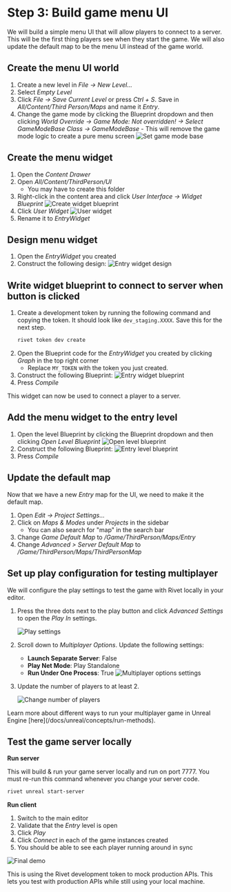 
# Step 3: Build game menu UI

We will build a simple menu UI that will allow players to connect to a server. This will be the first thing players see when they start the game. We will also update the default map to be the menu UI instead of the game world.

## Create the menu UI world

1. Create a new level in _File -> New Level..._
2. Select _Empty Level_
3. Click _File -> Save Current Level_ or press _Ctrl + S_. Save in _All/Content/Third Person/Maps_ and name it _Entry_.
4. Change the game mode by clicking the Blueprint dropdown and then clicking _World Override -> Game Mode: Not overridden! -> Select GameModeBase Class -> GameModeBase_ - This will remove the game mode logic to create a pure menu screen
   <Image src={imgSetGameModeBase} alt='Set game mode base' />

## Create the menu widget

1. Open the _Content Drawer_
2. Open _All/Content/ThirdPerson/UI_
   - You may have to create this folder
3. Right-click in the content area and click _User Interface -> Widget Blueprint_
   <Image src={imgCreateWidgetBlueprint} alt='Create widget blueprint' />
4. Click _User Widget_
   <Image src={imgUserWidget} alt='User widget' />
5. Rename it to _EntryWidget_

## Design menu widget

<CrashCourseUnrealWidget />

1. Open the _EntryWidget_ you created
2. Construct the following design:
   <Image src={imgEntryWidgetDesign} alt='Entry widget design' />

## Write widget blueprint to connect to server when button is clicked

<CrashCourseUnrealBlueprint />

1. Create a development token by running the following command and copying the token. It should look like `dev_staging.XXXX`. Save this for the next step.
   ```bash
   rivet token dev create
   ```
2. Open the Blueprint code for the _EntryWidget_ you created by clicking _Graph_ in the top right corner
   - Replace `MY_TOKEN` with the token you just created.
3. Construct the following Blueprint:
   <Image src={imgEntryWidgetBlueprint} alt='Entry widget blueprint' />
4. Press _Compile_

This widget can now be used to connect a player to a server.

## Add the menu widget to the entry level

1. Open the level Blueprint by clicking the Blueprint dropdown and then clicking _Open Level Blueprint_
   <Image src={imgOpenLevelBlueprint} alt='Open level blueprint' />
2. Construct the following Blueprint:
   <Image src={imgEntryLevelBlueprint} alt='Entry level blueprint' />
3. Press _Compile_

## Update the default map

Now that we have a new _Entry_ map for the UI, we need to make it the default map.

1. Open _Edit -> Project Settings..._
2. Click on _Maps & Modes_ under _Projects_ in the sidebar
   - You can also search for "map" in the search bar
3. Change _Game Default Map_ to _/Game/ThirdPerson/Maps/Entry_
4. Change _Advanced > Server Default Map_ to _/Game/ThirdPerson/Maps/ThirdPersonMap_

## Set up play configuration for testing multiplayer

We will configure the play settings to test the game with Rivet locally in your editor.

1. Press the three dots next to the play button and click _Advanced Settings_ to open the _Play In_ settings.

   <Image src={imgPlaySettings} alt='Play settings' />

2. Scroll down to _Multiplayer Options_. Update the following settings:

   - **Launch Separate Server**: False
   - **Play Net Mode**: Play Standalone
   - **Run Under One Process**: True
     <Image src={imgMultiplayerOptionsSettings} alt='Multiplayer options settings' />

3. Update the number of players to at least 2.

   <Image src={imgNumberPlayers} alt='Change number of players' />

<Tip>
  Learn more about different ways to run your multiplayer game in Unreal Engine
  [here](/docs/unreal/concepts/run-methods).
</Tip>

## Test the game server locally

**Run server**

This will build & run your game server locally and run on port 7777. You must re-run this command whenever you change your server code.

```bash
rivet unreal start-server
```

**Run client**

1. Switch to the main editor
2. Validate that the _Entry_ level is open
3. Click _Play_
4. Click _Connect_ in each of the game instances created
5. You should be able to see each player running around in sync

<Image src={imgFinalDemo} alt='Final demo' />

This is using the Rivet development token to mock production APIs. This lets you test with production APIs while still using your local machine.
